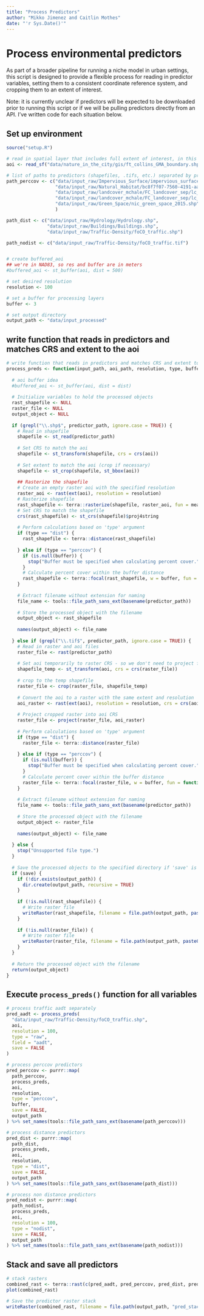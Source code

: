```yaml
---
title: "Process Predictors"
author: "Mikko Jimenez and Caitlin Mothes"
date: "'r Sys.Date()'"
---
```


# Process environmental predictors

As part of a broader pipeline for running a niche model in urban settings, this script is designed to provide a flexible process for reading in predictor variables, setting them to a consistent coordinate reference system, and cropping them to an extent of interest.

Note: it is currently unclear if predictors will be expected to be downloaded prior to running this script or if we will be pulling predictors directly from an API. I've written code for each situation below.

## Set up environment

```r
source("setup.R") 

# read in spatial layer that includes full extent of interest, in this case a boundary .shp
aoi <- read_sf("data/nature_in_the_city/gis/ft_collins_GMA_boundary.shp")

# list of paths to predictors (shapefiles, .tifs, etc.) separated by processing type
path_perccov <- c("data/input_raw/Impervious_Surface/impervious_surfaces_fort_collins_2015.shp",
                  "data/input_raw/Natural_Habitat/bc8f7f07-7560-4191-aa2e-8f274a1c29e7202046-1-133oxp5.v8wfi.shp",
                  "data/input_raw/landcover_mchale/FC_landcover_sep/lc_TreeCanopy.tif",
                  "data/input_raw/landcover_mchale/FC_landcover_sep/lc_Grass_Shrubs.tif",
                  "data/input_raw/Green_Space/nic_green_space_2015.shp"
                  )

path_dist <- c("data/input_raw/Hydrology/Hydrology.shp",
               "data/input_raw/Buildings/Buildings.shp",
               "data/input_raw/Traffic-Density/foCO_traffic.shp")

path_nodist <- c("data/input_raw/Traffic-Density/foCO_traffic.tif")


# create buffered_aoi
## we're in NAD83, so res and buffer are in meters
#buffered_aoi <- st_buffer(aoi, dist = 500)

# set desired resolution
resolution <- 100

# set a buffer for processing layers
buffer <- 3

# set output directory
output_path <- "data/input_processed"
```

## write function that reads in predictors and matches CRS and extent to the aoi

```r
# write function that reads in predictors and matches CRS and extent to the aoi
process_preds <- function(input_path, aoi_path, resolution, type, buffer, save, output_path) {
  
  # aoi buffer idea
  #buffered_aoi <- st_buffer(aoi, dist = dist)
  
  # Initialize variables to hold the processed objects
  rast_shapefile <- NULL
  raster_file <- NULL
  output_object <- NULL
  
  if (grepl("\\.shp$", predictor_path, ignore.case = TRUE)) {
    # Read in shapefile
    shapefile <- st_read(predictor_path)
    
    # Set CRS to match the aoi
    shapefile <- st_transform(shapefile, crs = crs(aoi))
    
    # Set extent to match the aoi (crop if necessary)
    shapefile <- st_crop(shapefile, st_bbox(aoi))
    
    ## Rasterize the shapefile
    # Create an empty raster aoi with the specified resolution
    raster_aoi <- rast(ext(aoi), resolution = resolution)
    # Rasterize shapefile 
    rast_shapefile <- terra::rasterize(shapefile, raster_aoi, fun = mean)
    # Set CRS to match the shapefile
    crs(rast_shapefile) <- st_crs(shapefile)$proj4string
    
    # Perform calculations based on 'type' argument
    if (type == "dist") {
      rast_shapefile <- terra::distance(rast_shapefile)
      
    } else if (type == "perccov") {
      if (is.null(buffer)) {
        stop("Buffer must be specified when calculating percent cover.")
      }
      # Calculate percent cover within the buffer distance
      rast_shapefile <- terra::focal(rast_shapefile, w = buffer, fun = function(x) mean(!is.na(x), na.rm = TRUE) * 100)
    }
    
    # Extract filename without extension for naming 
    file_name <- tools::file_path_sans_ext(basename(predictor_path))
    
    # Store the processed object with the filename
    output_object <- rast_shapefile
    
    names(output_object) <- file_name
    
  } else if (grepl("\\.tif$", predictor_path, ignore.case = TRUE)) {
    # Read in raster and aoi files
    raster_file <- rast(predictor_path)
    
    # Set aoi temporarily to raster CRS - so we don't need to project full, large rasters
    shapefile_temp <- st_transform(aoi, crs = crs(raster_file))
    
    # crop to the temp shapefile
    raster_file <- crop(raster_file, shapefile_temp)
    
    # Convert the aoi to a raster with the same extent and resolution
    aoi_raster <- rast(ext(aoi), resolution = resolution, crs = crs(aoi))
    
    # Project cropped raster into aoi CRS
    raster_file <- project(raster_file, aoi_raster)
    
    # Perform calculations based on 'type' argument
    if (type == "dist") {
      raster_file <- terra::distance(raster_file)
      
    } else if (type == "perccov") {
      if (is.null(buffer)) {
        stop("Buffer must be specified when calculating percent cover.")
      }
      # Calculate percent cover within the buffer distance
      raster_file <- terra::focal(raster_file, w = buffer, fun = function(x) mean(!is.na(x), na.rm = TRUE) * 100)
    }
    
    # Extract filename without extension for naming
    file_name <- tools::file_path_sans_ext(basename(predictor_path))
    
    # Store the processed object with the filename
    output_object <- raster_file
    
    names(output_object) <- file_name
    
  } else {
    stop("Unsupported file type.")
  }
  
  # Save the processed objects to the specified directory if 'save' is TRUE
  if (save) {
    if (!dir.exists(output_path)) {
      dir.create(output_path, recursive = TRUE)
    }
    
    if (!is.null(rast_shapefile)) {
      # Write raster file
      writeRaster(rast_shapefile, filename = file.path(output_path, paste0(file_name, ".tif")), overwrite = TRUE)
    }
    
    if (!is.null(raster_file)) {
      # Write raster file
      writeRaster(raster_file, filename = file.path(output_path, paste0(file_name, ".tif")), overwrite = TRUE)
    }
  }
  
  # Return the processed object with the filename
  return(output_object)
}
```

## Execute `process_preds()` function for all variables

```r
# process traffic aadt separately
pred_aadt <- process_preds(
  "data/input_raw/Traffic-Density/foCO_traffic.shp",
  aoi,
  resolution = 100,
  type = "raw",
  field = "aadt",
  save = FALSE
)

# process perccov predictors
pred_perccov <- purrr::map(
  path_perccov,
  process_preds,
  aoi,
  resolution,
  type = "perccov",
  buffer,
  save = FALSE,
  output_path
) %>% set_names(tools::file_path_sans_ext(basename(path_perccov)))

# process distance predictors
pred_dist <- purrr::map(
  path_dist,
  process_preds,
  aoi,
  resolution,
  type = "dist",
  save = FALSE,
  output_path
) %>% set_names(tools::file_path_sans_ext(basename(path_dist)))

# process non distance predictors
pred_nodist <- purrr::map(
  path_nodist,
  process_preds,
  aoi,
  resolution = 100,
  type = "nodist",
  save = FALSE,
  output_path
) %>% set_names(tools::file_path_sans_ext(basename(path_nodist)))
```

## Stack and save all predictors

```r
# stack rasters
combined_rast <- terra::rast(c(pred_aadt, pred_perccov, pred_dist, pred_nodist))
plot(combined_rast)

# Save the predictor raster stack
writeRaster(combined_rast, filename = file.path(output_path, "pred_stack.tif"), overwrite = TRUE)
```
